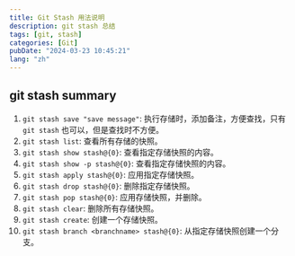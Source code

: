 ```yaml
---
title: Git Stash 用法说明
description: git stash 总结
tags: [git, stash]
categories: [Git]
pubDate: "2024-03-23 10:45:21"
lang: "zh"
---
```


## git stash summary

1. `git stash save "save message"`: 执行存储时，添加备注，方便查找，只有 `git stash` 也可以，但是查找时不方便。
2. `git stash list`: 查看所有存储的快照。
3. `git stash show stash@{0}`: 查看指定存储快照的内容。
4. `git stash show -p stash@{0}`: 查看指定存储快照的内容。
5. `git stash apply stash@{0}`: 应用指定存储快照。
6. `git stash drop stash@{0}`: 删除指定存储快照。
7. `git stash pop stash@{0}`: 应用存储快照，并删除。
8. `git stash clear`: 删除所有存储快照。
9. `git stash create`: 创建一个存储快照。
10. `git stash branch <branchname> stash@{0}`: 从指定存储快照创建一个分支。
